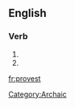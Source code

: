 ==English==

===Verb===
{{en-verb form}}

# {{form of|Archaic second-person singular simple present form|prove}}
# {{form of|Archaic second-person singular simple past form|proove}}

[[Category:Archaic]]
[[fr:provest]]